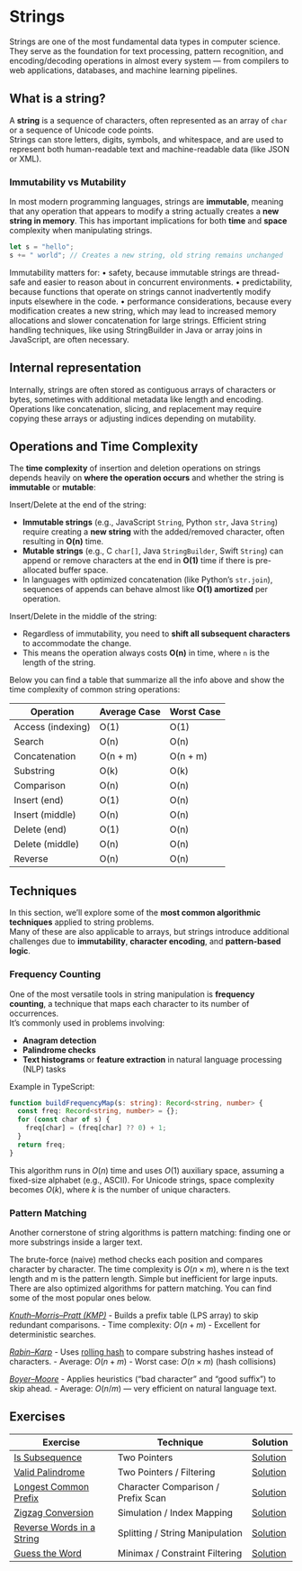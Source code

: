 
# Strings

Strings are one of the most fundamental data types in computer science.  
They serve as the foundation for text processing, pattern recognition, and encoding/decoding operations in almost every system — from compilers to web applications, databases, and machine learning pipelines.

## What is a string?

A **string** is a sequence of characters, often represented as an array of `char` or a sequence of Unicode code points.  
Strings can store letters, digits, symbols, and whitespace, and are used to represent both human-readable text and machine-readable data (like JSON or XML).

### Immutability vs Mutability

In most modern programming languages, strings are **immutable**, meaning that any operation that appears to modify a string actually creates a **new string in memory**. 
This has important implications for both **time** and **space** complexity when manipulating strings.

```typescript
let s = "hello";
s += " world"; // Creates a new string, old string remains unchanged
``` 

Immutability matters for:
	•	safety, because immutable strings are thread-safe and easier to reason about in concurrent environments.
	•	predictability, because functions that operate on strings cannot inadvertently modify inputs elsewhere in the code.
	•	performance considerations, because every modification creates a new string, which may lead to increased memory allocations and slower concatenation for large strings. Efficient string handling techniques, like using StringBuilder in Java or array joins in JavaScript, are often necessary.


## Internal representation

Internally, strings are often stored as contiguous arrays of characters or bytes, sometimes with additional metadata like length and encoding.
Operations like concatenation, slicing, and replacement may require copying these arrays or adjusting indices depending on mutability.

<StringVisualization />

## Operations and Time Complexity

The **time complexity** of insertion and deletion operations on strings depends heavily on **where the operation occurs** and whether the string is **immutable** or **mutable**:

Insert/Delete at the end of the string:
  - **Immutable strings** (e.g., JavaScript `String`, Python `str`, Java `String`) require creating a **new string** with the added/removed character, often resulting in **O(n)** time.  
  - **Mutable strings** (e.g., C `char[]`, Java `StringBuilder`, Swift `String`) can append or remove characters at the end in **O(1)** time if there is pre-allocated buffer space.  
  - In languages with optimized concatenation (like Python’s `str.join`), sequences of appends can behave almost like **O(1) amortized** per operation.

Insert/Delete in the middle of the string:
  - Regardless of immutability, you need to **shift all subsequent characters** to accommodate the change.  
  - This means the operation always costs **O(n)** in time, where `n` is the length of the string.  

Below you can find a table that summarize all the info above and show the time complexity of common string operations:

| Operation        | Average Case | Worst Case |
|------------------|--------------|------------|
| Access (indexing)| O(1)         | O(1)       |
| Search           | O(n)         | O(n)       |
| Concatenation    | O(n + m)     | O(n + m)   |
| Substring        | O(k)         | O(k)       |
| Comparison       | O(n)         | O(n)       |
| Insert (end)     | O(1)         | O(n)       |
| Insert (middle)  | O(n)         | O(n)       |
| Delete (end)     | O(1)         | O(n)       |
| Delete (middle)  | O(n)         | O(n)       |
| Reverse          | O(n)         | O(n)       |

## Techniques

In this section, we’ll explore some of the **most common algorithmic techniques** applied to string problems.  
Many of these are also applicable to arrays, but strings introduce additional challenges due to **immutability**, **character encoding**, and **pattern-based logic**.

### Frequency Counting

One of the most versatile tools in string manipulation is **frequency counting**, a technique that maps each character to its number of occurrences.  
It’s commonly used in problems involving:

- **Anagram detection**  
- **Palindrome checks**  
- **Text histograms** or **feature extraction** in natural language processing (NLP) tasks

Example in TypeScript:

```typescript
function buildFrequencyMap(s: string): Record<string, number> {
  const freq: Record<string, number> = {};
  for (const char of s) {
    freq[char] = (freq[char] ?? 0) + 1;
  }
  return freq;
}
```

This algorithm runs in $O(n)$ time and uses $O(1)$ auxiliary space, assuming a fixed-size alphabet (e.g., ASCII).
For Unicode strings, space complexity becomes $O(k)$, where $k$ is the number of unique characters.

### Pattern Matching

Another cornerstone of string algorithms is pattern matching: finding one or more substrings inside a larger text.

The brute-force (naive) method checks each position and compares character by character. The time complexity is $O(n × m)$, 
where n is the text length and m is the pattern length. Simple but inefficient for large inputs. 
There are also optimized algorithms for pattern matching. You can find some of the most popular ones below.

*[Knuth–Morris–Pratt (KMP)](https://en.wikipedia.org/wiki/Knuth–Morris–Pratt_algorithm)*
	-	Builds a prefix table (LPS array) to skip redundant comparisons.
	-	Time complexity: $O(n + m)$
	-	Excellent for deterministic searches.

*[Rabin–Karp](https://en.wikipedia.org/wiki/Rabin–Karp_algorithm)*
	-	Uses [rolling hash](https://en.wikipedia.org/wiki/Rolling_hash) to compare substring hashes instead of characters.
	-	Average: $O(n + m)$
	-	Worst case: $O(n × m)$ (hash collisions)

*[Boyer–Moore](https://en.wikipedia.org/wiki/Boyer–Moore_algorithm)*
	-	Applies heuristics (“bad character” and “good suffix”) to skip ahead.
	-	Average: $O(n / m)$ — very efficient on natural language text.

## Exercises

| Exercise | Technique | Solution |
|----------|-----------|----------|
| [Is Subsequence](https://leetcode.com/problems/is-subsequence/) | Two Pointers | [Solution](https://github.com/chicio/Algomaster-Solutions/blob/main/src/strings/is-subsequence.ts) |
| [Valid Palindrome](https://leetcode.com/problems/valid-palindrome/) | Two Pointers / Filtering | [Solution](https://github.com/chicio/Algomaster-Solutions/blob/main/src/strings/valid-palindrome.ts) |
| [Longest Common Prefix](https://leetcode.com/problems/longest-common-prefix/) | Character Comparison / Prefix Scan | [Solution](https://github.com/chicio/Algomaster-Solutions/blob/main/src/strings/longest-common-prefix.ts) |
| [Zigzag Conversion](https://leetcode.com/problems/zigzag-conversion/) | Simulation / Index Mapping | [Solution](https://github.com/chicio/Algomaster-Solutions/blob/main/src/strings/zigzag-conversion.ts) |
| [Reverse Words in a String](https://leetcode.com/problems/reverse-words-in-a-string/) | Splitting / String Manipulation | [Solution](https://github.com/chicio/Algomaster-Solutions/blob/main/src/strings/reverse-words.ts) |
| [Guess the Word](https://leetcode.com/problems/guess-the-word/) | Minimax / Constraint Filtering | [Solution](https://github.com/chicio/Algomaster-Solutions/blob/main/src/strings/guess-the-word.ts) |